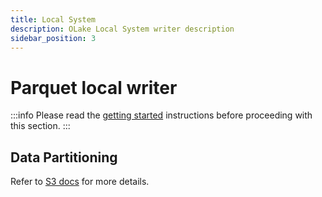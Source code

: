 ```yaml
---
title: Local System
description: OLake Local System writer description
sidebar_position: 3
---
```


# Parquet local writer

:::info
Please read the [getting started](../getting-started/overview) instructions before proceeding with this section.
:::

<Tabs>

<TabItem value="docker" label="Using Dockerized OLake" default>

<DockerParquetConfig/>

</TabItem>

<TabItem value="local" label="Build OLake" default>

<LocalParquetConfig/>

</TabItem>

</Tabs>

## Data Partitioning
Refer to [S3 docs](./s3/partitioning) for more details.


